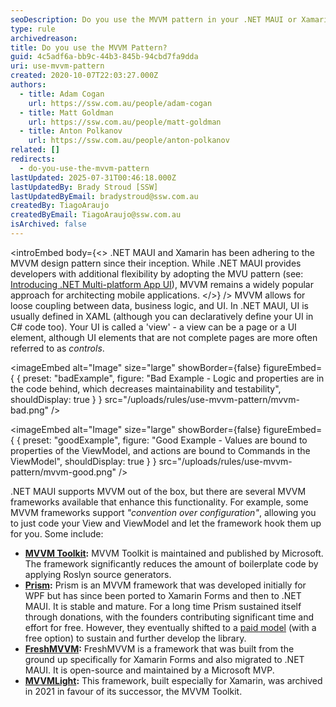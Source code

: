 ```yaml
---
seoDescription: Do you use the MVVM pattern in your .NET MAUI or Xamarin apps?
type: rule
archivedreason:
title: Do you use the MVVM Pattern?
guid: 4c5adf6a-bb9c-44b3-845b-94cbd7fa9dda
uri: use-mvvm-pattern
created: 2020-10-07T22:03:27.000Z
authors:
  - title: Adam Cogan
    url: https://ssw.com.au/people/adam-cogan
  - title: Matt Goldman
    url: https://ssw.com.au/people/matt-goldman
  - title: Anton Polkanov
    url: https://ssw.com.au/people/anton-polkanov
related: []
redirects:
  - do-you-use-the-mvvm-pattern
lastUpdated: 2025-07-31T00:46:18.000Z
lastUpdatedBy: Brady Stroud [SSW]
lastUpdatedByEmail: bradystroud@ssw.com.au
createdBy: TiagoAraujo
createdByEmail: TiagoAraujo@ssw.com.au
isArchived: false
---
```


<introEmbed
  body={<>
.NET MAUI and Xamarin has been adhering to the MVVM design pattern since their inception. While .NET MAUI provides developers with additional flexibility by adopting the MVU pattern (see: [Introducing .NET Multi-platform App UI](https://devblogs.microsoft.com/dotnet/introducing-net-multi-platform-app-ui/?WT.mc_id=DT-MVP-33518)), MVVM remains a widely popular approach for architecting mobile applications.
  </>}
/>
MVVM allows for loose coupling between data, business logic, and UI. In .NET MAUI, UI is usually defined in XAML (although you can declaratively define your UI in C# code too). Your UI is called a 'view' - a view can be a page or a UI element, although UI elements that are not complete pages are more often referred to as _controls_.

<imageEmbed
  alt="Image"
  size="large"
  showBorder={false}
  figureEmbed={ {
    preset: "badExample",
    figure: "Bad Example - Logic and properties are in the code behind, which decreases maintainability and testability",
    shouldDisplay: true
  } }
  src="/uploads/rules/use-mvvm-pattern/mvvm-bad.png"
/>


<imageEmbed
  alt="Image"
  size="large"
  showBorder={false}
  figureEmbed={ {
    preset: "goodExample",
    figure: "Good Example - Values are bound to properties of the ViewModel, and actions are bound to Commands in the ViewModel",
    shouldDisplay: true
  } }
  src="/uploads/rules/use-mvvm-pattern/mvvm-good.png"
/>


.NET MAUI supports MVVM out of the box, but there are several MVVM frameworks available that enhance this functionality. For example, some MVVM frameworks support _"convention over configuration"_, allowing you to just code your View and ViewModel and let the framework hook them up for you. Some include:

* **[MVVM Toolkit](https://learn.microsoft.com/en-us/dotnet/communitytoolkit/mvvm/?WT.mc_id=DT-MVP-33518):** MVVM Toolkit is maintained and published by Microsoft. The framework significantly reduces the amount of boilerplate code by applying Roslyn source generators.
* **[Prism](https://github.com/PrismLibrary/Prism):** Prism is an MVVM framework that was developed initially for WPF but has since been ported to Xamarin Forms and then to .NET MAUI. It is stable and mature. For a long time Prism sustained itself through donations, with the founders contributing significant time and effort for free. However, they eventually shifted to a [paid model](https://prismlibrary.com/#pricing) (with a free option) to sustain and further develop the library.
* **[FreshMVVM](https://github.com/rid00z/FreshMvvm):** FreshMVVM is a framework that was built from the ground up specifically for Xamarin Forms and also migrated to .NET MAUI. It is open-source and maintained by a Microsoft MVP.
* **[MVVMLight](https://github.com/lbugnion/mvvmlight):** This framework, built especially for Xamarin, was archived in 2021 in favour of its successor, the MVVM Toolkit.
